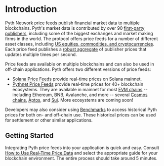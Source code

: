 # Introduction

Pyth Network price feeds publish financial market data to multiple blockchains.
Pyth's market data is contributed by over 90 [first-party publishers](https://pyth.network/publishers/), including some of the biggest exchanges and market making firms in the world.
The protocol offers price feeds for a number of different asset classes, including [US equities, commodities, and cryptocurrencies](https://pyth.network/price-feeds/).
Each price feed publishes a [robust aggregate](price-feeds/how-pyth-works/price-aggregation.md) of publisher prices that updates multiple times per second.

Price feeds are available on multiple blockchains and can also be used in off-chain applications.
Pyth offers two different versions of price feeds:

- [Solana Price Feeds](price-feeds/solana-price-feeds.md) provide real-time prices on Solana mainnet.
- [Pythnet Price Feeds](price-feeds/pythnet-price-feeds.md) provide real-time prices for 40+ blockchain ecosystems.
  They are available in mainnet for most [EVM chains](price-feeds/pythnet-price-feeds/evm.md) -- including Ethereum, BNB, Avalanche, and more --
  several [Cosmos chains](price-feeds/pythnet-price-feeds/cosmwasm.md), [Aptos](price-feeds/pythnet-price-feeds/aptos.md), and [Sui](price-feeds/pythnet-price-feeds/sui.md).
  More ecosystems are coming soon!

Developers may also consider using [Benchmarks](../benchmarks) to access historical Pyth prices for both on- and off-chain use.
These historical prices can be used for settlement or other similar applications.

## Getting Started

Integrating Pyth price feeds into your application is quick and easy.
Consult [How to Use Real-Time Price Data](price-feeds/use-real-time-data) and select the appropriate guide for your blockchain environment.
The entire process should take around 5 minutes.

